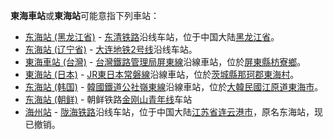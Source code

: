 '''東海車站'''或'''東海站'''可能意指下列車站：

* [[东海站_(黑龙江省)|东海站 (黑龙江省)]] - [[东清铁路|东清铁路]]沿线车站，位于中国大陆[[黑龙江省|黑龙江省]]。
* [[东海站_(辽宁省)|东海站 (辽宁省)]] - [[大连地铁2号线|大连地铁2号线]]沿线车站。
* [[東海車站_(台灣)|東海車站 (台灣)]] - [[台灣鐵路管理局|台灣鐵路管理局]][[屏東線|屏東線]]沿線車站，位於[[屏東縣|屏東縣]][[枋寮鄉|枋寮鄉]]。
* [[東海站_(日本)|東海站 (日本)]] - [[JR東日本|JR東日本]][[常磐線|常磐線]]沿線車站，位於[[茨城縣|茨城縣]][[那珂郡|那珂郡]][[東海村_(那珂郡)|東海村]]。
* [[东海站_(韩国)|东海站 (韩国)]] - [[韓國鐵道公社|韓國鐵道公社]][[嶺東線|嶺東線]]沿線車站，位於[[大韓民國|大韓民國]][[江原道_(韓國)|江原道]][[東海市_(韓國)|東海市]]。
* [[东海站_(朝鲜)|东海站 (朝鲜)]] - 朝鲜铁路[[金刚山青年线|金刚山青年线]]车站
* [[海州站|海州站]] - [[陇海铁路|陇海铁路]]沿线车站，位于中国大陆[[江苏省|江苏省]][[连云港市|连云港市]]，原名东海站，现已撤销。

{{disambig|Cat=三字車站名消歧義}}